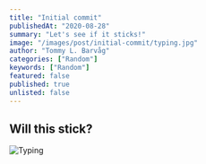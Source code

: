 ```yaml
---
title: "Initial commit"
publishedAt: "2020-08-28"
summary: "Let's see if it sticks!"
image: "/images/post/initial-commit/typing.jpg"
author: "Tommy L. Barvåg"
categories: ["Random"]
keywords: ["Random"]
featured: false
published: true
unlisted: false
---
```


## Will this stick?

<Image
  alt="Typing"
  src="/images/post/initial-commit/typing.jpg"
  width={1000}
  height={667}
  priority
/>

<ContactMe />
